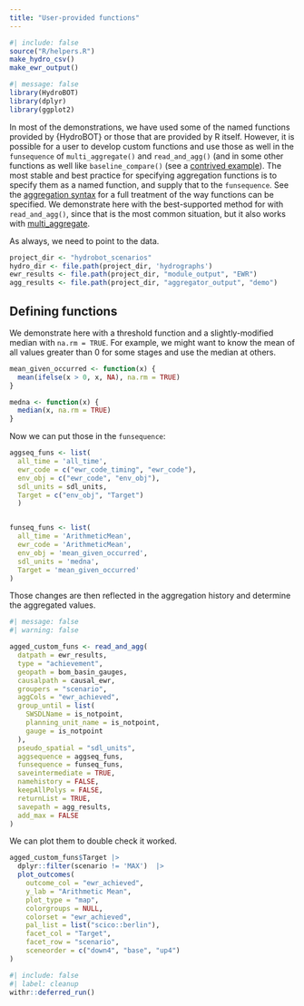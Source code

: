 ```yaml
---
title: "User-provided functions"
---
```


```r
#| include: false
source("R/helpers.R")
make_hydro_csv()
make_ewr_output()
```

```r
#| message: false
library(HydroBOT)
library(dplyr)
library(ggplot2)
```

In most of the demonstrations, we have used some of the named functions provided by {HydroBOT} or those that are provided by R itself. However, it is possible for a user to develop custom functions and use those as well in the `funsequence` of `multi_aggregate()` and `read_and_agg()` (and in some other functions as well like `baseline_compare()` (see a [contrived example](/comparer/hydrographs.qmd)). The most stable and best practice for specifying aggregation functions is to specify them as a named function, and supply that to the `funsequence`. See the [aggregation syntax](aggregation_syntax.qmd) for a full treatment of the way functions can be specified. We demonstrate here with the best-supported method for with `read_and_agg()`, since that is the most common situation, but it also works with [multi_aggregate](using_multi_aggregate).

As always, we need to point to the data.

```r
project_dir <- "hydrobot_scenarios"
hydro_dir <- file.path(project_dir, 'hydrographs')
ewr_results <- file.path(project_dir, "module_output", "EWR")
agg_results <- file.path(project_dir, "aggregator_output", "demo")
```

## Defining functions

We demonstrate here with a threshold function and a slightly-modified median with `na.rm = TRUE`. For example, we might want to know the mean of all values greater than 0 for some stages and use the median at others.

```r
mean_given_occurred <- function(x) {
  mean(ifelse(x > 0, x, NA), na.rm = TRUE)
}

medna <- function(x) {
  median(x, na.rm = TRUE)
}
```

Now we can put those in the `funsequence`:

```r
aggseq_funs <- list(
  all_time = 'all_time',
  ewr_code = c("ewr_code_timing", "ewr_code"),
  env_obj = c("ewr_code", "env_obj"),
  sdl_units = sdl_units,
  Target = c("env_obj", "Target")
  )


funseq_funs <- list(
  all_time = 'ArithmeticMean',
  ewr_code = 'ArithmeticMean',
  env_obj = 'mean_given_occurred',
  sdl_units = 'medna',
  Target = 'mean_given_occurred'
)
```

Those changes are then reflected in the aggregation history and determine the aggregated values.

```r
#| message: false
#| warning: false

agged_custom_funs <- read_and_agg(
  datpath = ewr_results,
  type = "achievement",
  geopath = bom_basin_gauges,
  causalpath = causal_ewr,
  groupers = "scenario",
  aggCols = "ewr_achieved",
  group_until = list(
    SWSDLName = is_notpoint,
    planning_unit_name = is_notpoint,
    gauge = is_notpoint
  ),
  pseudo_spatial = "sdl_units",
  aggsequence = aggseq_funs,
  funsequence = funseq_funs,
  saveintermediate = TRUE,
  namehistory = FALSE,
  keepAllPolys = FALSE,
  returnList = TRUE,
  savepath = agg_results,
  add_max = FALSE
)

```

We can plot them to double check it worked.

```r
agged_custom_funs$Target |> 
  dplyr::filter(scenario != 'MAX')  |>  
  plot_outcomes(
    outcome_col = "ewr_achieved",
    y_lab = "Arithmetic Mean",
    plot_type = "map",
    colorgroups = NULL,
    colorset = "ewr_achieved",
    pal_list = list("scico::berlin"),
    facet_col = "Target",
    facet_row = "scenario",
    sceneorder = c("down4", "base", "up4")
)
```

```r
#| include: false
#| label: cleanup
withr::deferred_run()
```
